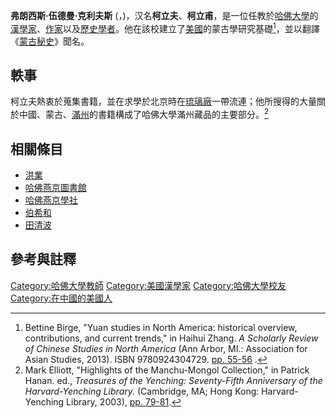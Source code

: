 {{expand|time=2017-03-01T10:27:53+00:00}}
'''弗朗西斯·伍德曼·克利夫斯''' ({{Lang-en|'''Francis Woodman Cleaves'''}}，{{Bd|1911年|3=1995年|4=12月31日}})，汉名'''柯立夫'''、'''柯立甫'''，是一位任教於[[哈佛大學|哈佛大學]]的[[汉学家|漢學家]]、[[作家|作家]]以及[[史家|歷史學者]]。他在該校建立了[[美國|美國]]的蒙古學研究基礎<ref name="Yuan Studies">Bettine Birge, "Yuan studies in North America: historical overview, contributions, and current trends," in Haihui Zhang. ''A Scholarly Review of Chinese Studies in North America'' (Ann Arbor, MI.: Association for Asian Studies,  2013).   ISBN 9780924304729. [http://www.asian-studies.org/publications/A_Scholarly_Review_ePDF.pdf pp. 55-56] {{webarchive|url=https://web.archive.org/web/20131003154738/http://www.asian-studies.org/publications/A_Scholarly_Review_ePDF.pdf|date=2013-10-03}}.</ref>，並以翻譯《[[蒙古秘史|蒙古秘史]]》聞名。

== 軼事 ==
柯立夫熱衷於蒐集書籍，並在求學於北京時在[[琉璃厂|琉璃廠]]一帶流連；他所搜得的大量關於中國、蒙古、[[滿州|滿州]]的書籍構成了哈佛大學滿州藏品的主要部分。<ref>Mark Elliott, "Highlights of the Manchu-Mongol Collection," in Patrick Hanan.  ed., ''Treasures of the Yenching: Seventy-Fifth Anniversary of the Harvard-Yenching Library.'' (Cambridge, MA; Hong Kong: Harvard-Yenching Library, 2003), [https://books.google.com/books?id=OksPvlsQOZEC&pg=PA79 pp. 79-81].</ref>

== 相關條目 ==
* [[洪業|洪業]]
* [[哈佛燕京圖書館|哈佛燕京圖書館]]
* [[哈佛燕京學社|哈佛燕京學社]]
* [[伯希和|伯希和]]
* [[田清波|田清波]]

== 參考與註釋 ==
{{Notelist}}

{{DEFAULTSORT: Cleaves, Francis}}
[[Category:哈佛大學教師|Category:哈佛大學教師]]
[[Category:美國漢學家|Category:美國漢學家]]
[[Category:哈佛大學校友|Category:哈佛大學校友]]
[[Category:在中國的美國人|Category:在中國的美國人]]